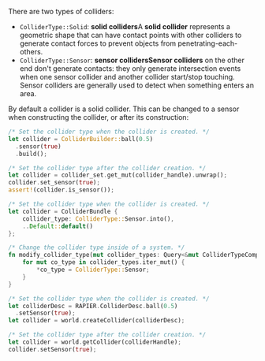 
There are two types of colliders:
- <notjs>`ColliderType::Solid`: **solid colliders**</notjs><js>A **solid collider**</js> represents a geometric shape
  that can have contact points with other colliders to generate contact forces to prevent objects from
  penetrating-each-others.
- <notjs>`ColliderType::Sensor`: **sensor colliders**</notjs><js>**Sensor colliders**</js> on the other end don't
  generate contacts: they only generate intersection events when one sensor collider and another collider start/stop
  touching. Sensor colliders are generally used to detect when something enters an area.

By default a collider is a solid collider. This can be changed to a sensor when constructing the collider, or after its
construction:

<rapier>

```rust
/* Set the collider type when the collider is created. */
let collider = ColliderBuilder::ball(0.5)
  .sensor(true)
  .build();
```
```rust
/* Set the collider type after the collider creation. */
let collider = collider_set.get_mut(collider_handle).unwrap();
collider.set_sensor(true);
assert!(collider.is_sensor());
```

</rapier>
<bevy>

```rust
/* Set the collider type when the collider is created. */
let collider = ColliderBundle {
    collider_type: ColliderType::Sensor.into(),
    ..Default::default()
};
```
```rust
/* Change the collider type inside of a system. */
fn modify_collider_type(mut collider_types: Query<&mut ColliderTypeComponent>) {
    for mut co_type in collider_types.iter_mut() {
        *co_type = ColliderType::Sensor;
    }
}
```

</bevy>
<js>

```rust
/* Set the collider type when the collider is created. */
let colliderDesc = RAPIER.ColliderDesc.ball(0.5)
  .setSensor(true);
let collider = world.createCollider(colliderDesc);
```
```rust
/* Set the collider type after the collider creation. */
let collider = world.getCollider(colliderHandle);
collider.setSensor(true);
```

</js>
